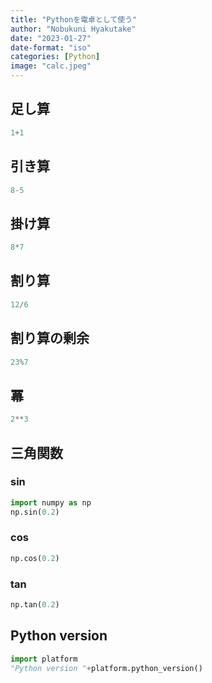 ```yaml
---
title: "Pythonを電卓として使う"
author: "Nobukuni Hyakutake"
date: "2023-01-27"
date-format: "iso"
categories: [Python]
image: "calc.jpeg"
---
```


## 足し算

```python
1+1
```

## 引き算

```python
8-5
```

## 掛け算

```python
8*7
```

## 割り算

```python
12/6
```

## 割り算の剰余

```python
23%7
```

## 冪

```python
2**3
```

## 三角関数

### sin

```python
import numpy as np
np.sin(0.2)
```

### cos

```python
np.cos(0.2)
```

### tan

```python
np.tan(0.2)
```

## Python version

```python
import platform
"Python version "+platform.python_version()
```
